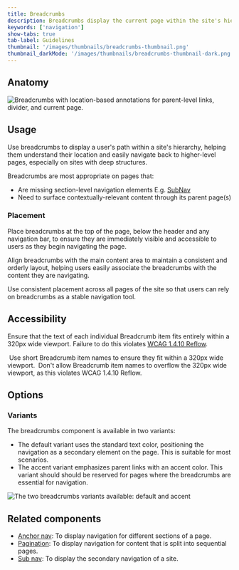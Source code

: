 ```yaml
---
title: Breadcrumbs
description: Breadcrumbs display the current page within the site's hierarchy, allowing users to easily navigate to a different level.
keywords: ['navigation']
show-tabs: true
tab-label: Guidelines
thumbnail: '/images/thumbnails/breadcrumbs-thumbnail.png'
thumbnail_darkMode: '/images/thumbnails/breadcrumbs-thumbnail-dark.png'
---
```



## Anatomy

<img
  src={anatomy.src}
  alt="Breadcrumbs with location-based annotations for parent-level links, divider, and current page."
/>

## Usage

Use breadcrumbs to display a user's path within a site's hierarchy, helping them understand their location and easily navigate back to higher-level pages, especially on sites with deep structures.

Breadcrumbs are most appropriate on pages that:

- Are missing section-level navigation elements E.g. [SubNav](/components/SubNav)
- Need to surface contextually-relevant content through its parent page(s)

### Placement

Place breadcrumbs at the top of the page, below the header and any navigation bar, to ensure they are immediately visible and accessible to users as they begin navigating the page.

Align breadcrumbs with the main content area to maintain a consistent and orderly layout, helping users easily associate the breadcrumbs with the content they are navigating.

Use consistent placement across all pages of the site so that users can rely on breadcrumbs as a stable navigation tool.

## Accessibility

Ensure that the text of each individual Breadcrumb item fits entirely within a 320px wide viewport. Failure to do this violates [WCAG 1.4.10 Reflow](https://github.com/github/accessibility-audit-guide/blob/main/web/WCAG/1.4.10%20Reflow.md).

<DoDontContainer>
  <Do>
    <img src={doOverflow.src} alt="" />
    <Caption>Use short Breadcrumb item names to ensure they fit within a 320px wide viewport.</Caption>
  </Do>
  <Dont>
    <img src={dontOverflow.src} alt="" />
    <Caption>
      Don't allow Breadcrumb item names to overflow the 320px wide viewport, as this violates WCAG 1.4.10 Reflow.
    </Caption>
  </Dont>
</DoDontContainer>

## Options

### Variants

The breadcrumbs component is available in two variants:

- The default variant uses the standard text color, positioning the navigation as a secondary element on the page. This is suitable for most scenarios.
- The accent variant emphasizes parent links with an accent color. This variant should should be reserved for pages where the breadcrumbs are essential for navigation.

<img src={variants.src} alt="The two breadcrumbs variants available: default and accent" />

## Related components

- [Anchor nav](/components/AnchorNav): To display navigation for different sections of a page.
- [Pagination](/components/Pagination): To display navigation for content that is split into sequential pages.
- [Sub nav](/components/SubNav): To display the secondary navigation of a site.
